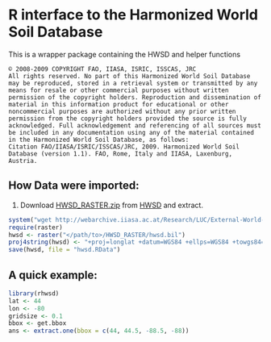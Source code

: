 R interface to the Harmonized World Soil Database
=================================================

This is a wrapper package containing the HWSD and helper functions


    © 2008-2009 COPYRIGHT FAO, IIASA, ISRIC, ISSCAS, JRC 
    All rights reserved. No part of this Harmonized World Soil Database may be reproduced, stored in a retrieval system or transmitted by any means for resale or other commercial purposes without written permission of the copyright holders. Reproduction and dissemination of material in this information product for educational or other noncommercial purposes are authorized without any prior written permission from the copyright holders provided the source is fully acknowledged. Full acknowledgement and referencing of all sources must be included in any documentation using any of the material contained in the Harmonized World Soil Database, as follows:
    Citation FAO/IIASA/ISRIC/ISSCAS/JRC, 2009. Harmonized World Soil Database (version 1.1). FAO, Rome, Italy and IIASA, Laxenburg, Austria.
    

## How Data were imported:

1. Download [HWSD_RASTER.zip](http://webarchive.iiasa.ac.at/Research/LUC/External-World-soil-database/HWSD_Data/HWSD_RASTER.zip) from [HWSD](http://webarchive.iiasa.ac.at/Research/LUC/External-World-soil-database/HTML/HWSD_Data.html?sb=4) and extract.

```r
system("wget http://webarchive.iiasa.ac.at/Research/LUC/External-World-soil-database/HWSD_Data/HWSD_RASTER.zip")
require(raster)
hwsd <- raster("</path/to>/HWSD_RASTER/hwsd.bil")
proj4string(hwsd) <- "+proj=longlat +datum=WGS84 +ellps=WGS84 +towgs84=0,0,0"
save(hwsd, file = "hwsd.RData")
```

## A quick example:

```r
library(rhwsd)
lat <- 44 
lon <- -80 
gridsize <- 0.1
bbox <- get.bbox
ans <- extract.one(bbox = c(44, 44.5, -88.5, -88))
```